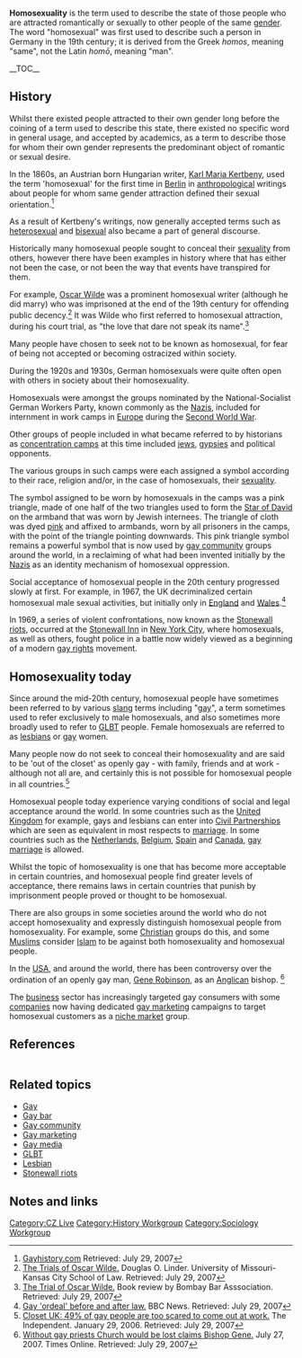 '''Homosexuality''' is the term used to describe the state of those people who are attracted romantically or sexually to other people of the same [[gender]]. The word "homosexual" was first used to describe such a person in Germany in the 19th century; it is derived from the Greek ''homos'', meaning "same", not the Latin ''homō'', meaning "man".

__TOC__
==History==
Whilst there existed people attracted to their own gender long before the coining of a term used to describe this state, there existed no specific word in general usage, and accepted by academics, as a term to describe those for whom their own gender represents the predominant object of romantic or sexual desire.

In the 1860s, an Austrian born Hungarian writer, [[Karl Maria Kertbeny]], used the term 'homosexual' for the first time in [[Berlin]] in [[anthropology|anthropological]] writings about people for whom same gender attraction defined their sexual orientation.<ref>[http://www.gayhistory.com/rev2/words/homosexual.htm Gayhistory.com] Retrieved: July 29, 2007</ref>

As a result of Kertbeny's writings, now generally accepted terms such as [[heterosexual]] and [[bisexual]] also became a part of general discourse.

Historically many homosexual people sought to conceal their [[sexuality]] from others, however there have been examples in history where that has either not been the case, or not been the way that events have transpired for them. 

For example, [[Oscar Wilde]] was a prominent homosexual writer (although he did marry) who was imprisoned at the end of the 19th century for offending public decency.<ref>[http://www.law.umkc.edu/faculty/projects/ftrials/wilde/wildeaccount.html The Trials of Oscar Wilde.] Douglas O. Linder. University of Missouri-Kansas City School of Law. Retrieved: July 29, 2007</ref> It was Wilde who first referred to homosexual attraction, during his court trial, as "the love that dare not speak its name".<ref>[http://www.bombaybar.com/archives/books/the_trial_of_oscar_wilde.php The Trial of Oscar Wilde.] Book review by Bombay Bar Asssociation. Retrieved: July 29, 2007</ref> 

Many people have chosen to seek not to be known as homosexual, for fear of being not accepted or becoming ostracized within society. 

During the 1920s and 1930s, German homosexuals were quite often open with others in society about their homosexuality.

Homosexuals were amongst the groups nominated by the National-Socialist German Workers Party, known commonly as the [[Nazi]]s, included for internment in work camps in [[Europe]] during the [[WWII|Second World War]]. 

Other groups of people included in what became referred to by historians as [[concentration camp]]s at this time included [[jews]], [[gypsy|gypsies]] and political opponents.   

The various groups in such camps were each assigned a symbol according to their race, religion and/or, in the case of homosexuals, their [[sexuality]].

The symbol assigned to be worn by homosexuals in the camps was a pink triangle, made of one half of the two triangles used to form the [[Star of David]] on the armband that was worn by Jewish internees. The triangle of cloth was dyed [[pink]] and affixed to armbands, worn by all prisoners in the camps, with the point of the triangle pointing downwards. This pink triangle symbol remains a powerful symbol that is now used by [[gay community]] groups around the world, in a reclaiming of what had been invented initially by the [[Nazi]]s as an identity mechanism of homosexual oppression.

Social acceptance of homosexual people in the 20th century progressed slowly at first. For example, in 1967, the UK decriminalized certain homosexual male sexual activities, but initially only in [[England]] and [[Wales]].<ref>[http://news.bbc.co.uk/2/hi/uk_news/wales/6918332.stm Gay 'ordeal' before and after law.] BBC News. Retrieved: July 29, 2007</ref> 

In 1969, a series of violent confrontations, now known as the [[Stonewall riots]], occurred at the [[Stonewall Inn]] in [[New York City]], where homosexuals, as well as others, fought police in a battle now widely viewed as a beginning of a modern [[gay rights]] movement.

==Homosexuality today==
Since around the mid-20th century, homosexual people have sometimes been referred to by various [[slang]] terms including "[[gay]]", a term sometimes used to refer exclusively to male homosexuals, and also sometimes more broadly used to refer to [[GLBT]] people. Female homosexuals are referred to as [[lesbian]]s or [[gay]] women. 

Many people now do not seek to conceal their homosexuality and are said to be 'out of the closet' as openly gay - with family, friends and at work - although not all are, and certainly this is not possible for homosexual people in all countries.<ref>[http://news.independent.co.uk/uk/this_britain/article341714.ece Closet UK: 49% of gay people are too scared to come out at work.] The Independent. January 29, 2006. Retrieved: July 29, 2007</ref> 

Homosexual people today experience varying conditions of social and legal acceptance around the world. In some countries such as the [[United Kingdom]] for example, gays and lesbians can enter into [[Civil Partnership]]s which are seen as equivalent in most respects to [[marriage]]. In some countries such as the [[Netherlands]], [[Belgium]], [[Spain]] and [[Canada]], [[gay marriage]] is allowed. 

Whilst the topic of homosexuality is one that has become more acceptable in certain countries, and homosexual people find greater levels of acceptance, there remains laws in certain countries that punish by imprisonment people proved or thought to be homosexual. 

There are also groups in some societies around the world who do not accept homosexuality and expressly distinguish homosexual people from homosexuality. For example, some [[Christian]] groups do this, and some [[Muslim]]s consider [[Islam]] to be against both homosexuality and homosexual people.  

In the [[United States of America|USA]], and around the world, there has been controversy over the ordination of an openly gay man, [[Gene Robinson]], as an [[Anglican]] bishop. <ref>[http://www.timesonline.co.uk/tol/comment/faith/article2155148.ece Without gay priests Church would be lost claims Bishop Gene.] July 27, 2007. Times Online. Retrieved: July 29, 2007</ref>

The [[business]] sector has increasingly targeted gay consumers with some [[company|companies]] now having dedicated [[gay marketing]] campaigns to target homosexual customers as a [[niche market]] group.

==References==
<div class="references-small" style="-moz-column-count:3; column-count:3;">
<references/>
</div>

==Related topics==
*[[Gay]]
*[[Gay bar]]
*[[Gay community]]
*[[Gay marketing]]
*[[Gay media]]
*[[GLBT]]
*[[Lesbian]]
*[[Stonewall riots]]

==Notes and links==

[[Category:CZ Live]]
[[Category:History Workgroup]]
[[Category:Sociology Workgroup]]